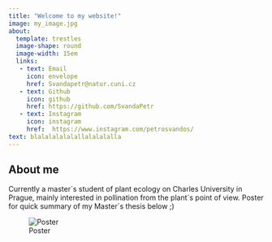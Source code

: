 ```yaml
---
title: "Welcome to my website!"
image: my_image.jpg
about:
  template: trestles
  image-shape: round
  image-width: 15em
  links:
   - text: Email
     icon: envelope
     href: Svandapetr@natur.cuni.cz
   - text: Github
     icon: github
     href: https://github.com/SvandaPetr
   - text: Instagram
     icon: instagram
     href:  https://www.instagram.com/petrosvandos/
text: blalalalalalallalalalalla
---
```


## About me

Currently a master´s student of plant ecology on Charles University in Prague, mainly interested in pollination from the plant´s point of view. Poster for quick summary of my Master´s thesis below ;)

![Poster](poster2.jpg)
